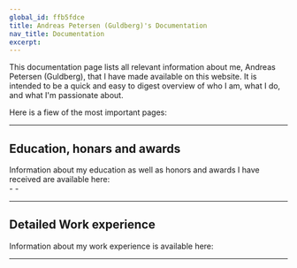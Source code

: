```yaml
---
global_id: ffb5fdce
title: Andreas Petersen (Guldberg)'s Documentation
nav_title: Documentation
excerpt:
---
```


This documentation page lists all relevant information about me, Andreas Petersen (Guldberg), that I have made available on this website. It is intended to be a quick and easy to digest overview of who I am, what I do, and what I'm passionate about.

Here is a fiew of the most important pages:

<div className="mt-8 grid gap-6 md:grid-cols-2">
  <Card
    title="Who is this guy?"
    icon="info"
    link={{ url: "/docs/bio", label: "Find out here" }}
    subtitle="Find out who I am, what I do, and what I'm passionate about."
  />
  <Card
    title="Development process"
    icon="code"
    link={{ url: "/docs/development-process", label: "See the process" }}
    subtitle="Learn about my preferred development process, and how I like to work."
  />
</div>

---

## Education, honars and awards

<div className="grid gap-6 md:grid-cols-2 -mt-4">
  <div>
    Information about my education as well as honors and awards I have received are available here:
    <ChevronLink label="See all info" url="/docs/education-honor-award" />
  </div>
  <div>
    - <ChevronLink label="Education" url="/docs/education-honor-award/education" />
    - <ChevronLink label="Honors and awards" url="/docs/education-honor-award/honors-and-awards" />

  </div>
</div>

---

## Detailed Work experience

<div className="grid gap-6 md:grid-cols-2 -mt-4">
  <div>
    Information about my work experience is available here:
    <ChevronLink label="See all info" url="/docs/work-experience" />
  </div>

</div>

---

